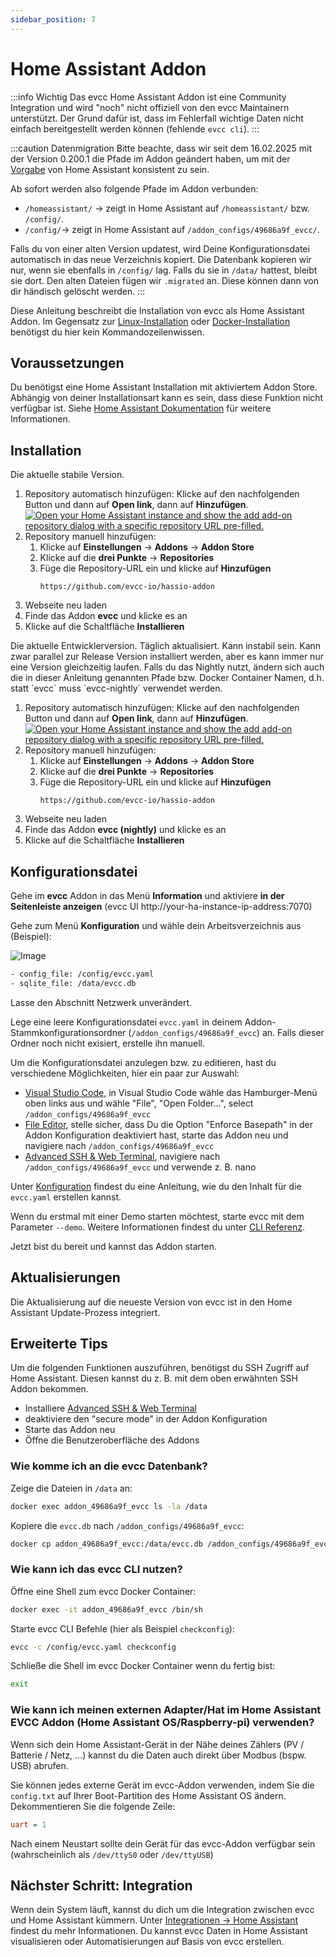 ```yaml
---
sidebar_position: 7
---
```



# Home Assistant Addon

:::info Wichtig
Das evcc Home Assistant Addon ist eine Community Integration und wird "noch" nicht offiziell von den evcc Maintainern unterstützt.
Der Grund dafür ist, dass im Fehlerfall wichtige Daten nicht einfach bereitgestellt werden können (fehlende `evcc cli`).
:::

:::caution Datenmigration
Bitte beachte, dass wir seit dem 16.02.2025 mit der Version 0.200.1 die Pfade im Addon geändert haben, um mit der [Vorgabe](https://developers.home-assistant.io/blog/2023/11/06/public-addon-config/) von Home Assistant konsistent zu sein.

Ab sofort werden also folgende Pfade im Addon verbunden:

- `/homeassistant/` -> zeigt in Home Assistant auf `/homeassistant/` bzw. `/config/`.
- `/config/`-> zeigt in Home Assistant auf `/addon_configs/49686a9f_evcc/`.

Falls du von einer alten Version updatest, wird Deine Konfigurationsdatei automatisch in das neue Verzeichnis kopiert.
Die Datenbank kopieren wir nur, wenn sie ebenfalls in `/config/` lag. Falls du sie in `/data/` hattest, bleibt sie dort.
Den alten Dateien fügen wir `.migrated` an. Diese können dann von dir händisch gelöscht werden.
:::

Diese Anleitung beschreibt die Installation von evcc als Home Assistant Addon.
Im Gegensatz zur [Linux-Installation](./linux) oder [Docker-Installation](./docker) benötigst du hier kein Kommandozeilenwissen.

## Voraussetzungen

Du benötigst eine Home Assistant Installation mit aktiviertem Addon Store.
Abhängig von deiner Installationsart kann es sein, dass diese Funktion nicht verfügbar ist.
Siehe [Home Assistant Dokumentation](https://www.home-assistant.io/installation/#advanced-installation-methods) für weitere Informationen.

## Installation

<Tabs groupId="release-type">
  <TabItem value="Release" label="Release" default>
  Die aktuelle stabile Version.

1. Repository automatisch hinzufügen: Klicke auf den nachfolgenden Button und dann auf **Open link**, dann auf **Hinzufügen**.
   [![Open your Home Assistant instance and show the add add-on repository dialog with a specific repository URL pre-filled.](https://my.home-assistant.io/badges/supervisor_add_addon_repository.svg)](https://my.home-assistant.io/redirect/supervisor_add_addon_repository/?repository_url=https%3A%2F%2Fgithub.com%2Fevcc-io%2Fhassio-addon)
2. Repository manuell hinzufügen:
   1. Klicke auf **Einstellungen** → **Addons** → **Addon Store**
   2. Klicke auf die **drei Punkte** → **Repositories**
   3. Füge die Repository-URL ein und klicke auf **Hinzufügen**
      ```
      https://github.com/evcc-io/hassio-addon
      ```
3. Webseite neu laden
4. Finde das Addon **evcc** und klicke es an
5. Klicke auf die Schaltfläche **Installieren**

  </TabItem>
  <TabItem value="Nightly" label="Nightly">
  Die aktuelle Entwicklerversion. Täglich aktualisiert. Kann instabil sein.
  Kann zwar parallel zur Release Version installiert werden, aber es kann immer nur eine Version gleichzeitig laufen.
  Falls du das Nightly nutzt, ändern sich auch die in dieser Anleitung genannten Pfade bzw. Docker Container Namen, d.h. statt `evcc` muss `evcc-nightly` verwendet werden.

1. Repository automatisch hinzufügen: Klicke auf den nachfolgenden Button und dann auf **Open link**, dann auf **Hinzufügen**.
   [![Open your Home Assistant instance and show the add add-on repository dialog with a specific repository URL pre-filled.](https://my.home-assistant.io/badges/supervisor_add_addon_repository.svg)](https://my.home-assistant.io/redirect/supervisor_add_addon_repository/?repository_url=https%3A%2F%2Fgithub.com%2Fevcc-io%2Fhassio-addon)
2. Repository manuell hinzufügen:
   1. Klicke auf **Einstellungen** → **Addons** → **Addon Store**
   2. Klicke auf die **drei Punkte** → **Repositories**
   3. Füge die Repository-URL ein und klicke auf **Hinzufügen**
      ```
      https://github.com/evcc-io/hassio-addon
      ```
3. Webseite neu laden
4. Finde das Addon **evcc (nightly)** und klicke es an
5. Klicke auf die Schaltfläche **Installieren**

  </TabItem>
</Tabs>

## Konfigurationsdatei

Gehe im **evcc** Addon in das Menü **Information** und aktiviere **in der Seitenleiste anzeigen** (evcc UI http://your-ha-instance-ip-address:7070)

Gehe zum Menü **Konfiguration** und wähle dein Arbeitsverzeichnis aus (Beispiel):

![Image](screenshots/ha_configuration_ui.webp)

```sh
- config_file: /config/evcc.yaml
- sqlite_file: /data/evcc.db
```

Lasse den Abschnitt Netzwerk unverändert.

Lege eine leere Konfigurationsdatei `evcc.yaml` in deinem Addon-Stammkonfigurationsordner (`/addon_configs/49686a9f_evcc`) an.
Falls dieser Ordner noch nicht exisiert, erstelle ihn manuell.

Um die Konfigurationsdatei anzulegen bzw. zu editieren, hast du verschiedene Möglichkeiten, hier ein paar zur Auswahl:

- [Visual Studio Code](https://github.com/hassio-addons/addon-vscode), in Visual Studio Code wähle das Hamburger-Menü oben links aus und wähle "File", "Open Folder...", select `/addon_configs/49686a9f_evcc`
- [File Editor](https://github.com/home-assistant/addons/tree/master/configurator), stelle sicher, dass Du die Option "Enforce Basepath" in der Addon Konfiguration deaktiviert hast, starte das Addon neu und navigiere nach `/addon_configs/49686a9f_evcc`
- [Advanced SSH & Web Terminal](https://github.com/hassio-addons/addon-ssh), navigiere nach `/addon_configs/49686a9f_evcc` und verwende z. B. nano

Unter [Konfiguration](./configuration) findest du eine Anleitung, wie du den Inhalt für die `evcc.yaml` erstellen kannst.

Wenn du erstmal mit einer Demo starten möchtest, starte evcc mit dem Parameter `--demo`.
Weitere Informationen findest du unter [CLI Referenz](/docs/reference/cli/evcc).

Jetzt bist du bereit und kannst das Addon starten.

## Aktualisierungen

Die Aktualisierung auf die neueste Version von evcc ist in den Home Assistant Update-Prozess integriert.

## Erweiterte Tips

Um die folgenden Funktionen auszuführen, benötigst du SSH Zugriff auf Home Assistant. Diesen kannst du z. B. mit dem oben erwähnten SSH Addon bekommen.

- Installiere [Advanced SSH & Web Terminal](https://github.com/hassio-addons/addon-ssh)
- deaktiviere den "secure mode" in der Addon Konfiguration
- Starte das Addon neu
- Öffne die Benutzeroberfläche des Addons

### Wie komme ich an die evcc Datenbank?

Zeige die Dateien in `/data` an:

```sh
docker exec addon_49686a9f_evcc ls -la /data
```

Kopiere die `evcc.db` nach `/addon_configs/49686a9f_evcc`:

```sh
docker cp addon_49686a9f_evcc:/data/evcc.db /addon_configs/49686a9f_evcc/
```

### Wie kann ich das evcc CLI nutzen?

Öffne eine Shell zum evcc Docker Container:

```sh
docker exec -it addon_49686a9f_evcc /bin/sh
```

Starte evcc CLI Befehle (hier als Beispiel `checkconfig`):

```sh
evcc -c /config/evcc.yaml checkconfig
```

Schließe die Shell im evcc Docker Container wenn du fertig bist:

```sh
exit
```

### Wie kann ich meinen externen Adapter/Hat im Home Assistant EVCC Addon (Home Assistant OS/Raspberry-pi) verwenden?

Wenn sich dein Home Assistant-Gerät in der Nähe deines Zählers (PV / Batterie / Netz, ...) kannst du die Daten auch direkt über Modbus (bspw. USB) abrufen.

Sie können jedes externe Gerät im evcc-Addon verwenden, indem Sie die `config.txt` auf Ihrer Boot-Partition des Home Assistant OS ändern. Dekommentieren Sie die folgende Zeile:

```ini title=/config.txt
uart = 1 
```


Nach einem Neustart sollte dein Gerät für das evcc-Addon verfügbar sein (wahrscheinlich als `/dev/ttyS0` oder `/dev/ttyUSB`)


## Nächster Schritt: Integration

Wenn dein System läuft, kannst du dich um die Integration zwischen evcc und Home Assistant kümmern.
Unter [Integrationen → Home Assistant](../integrations/home-assistant) findest du mehr Informationen.
Du kannst evcc Daten in Home Assistant visualisieren oder Automatisierungen auf Basis von evcc erstellen.
